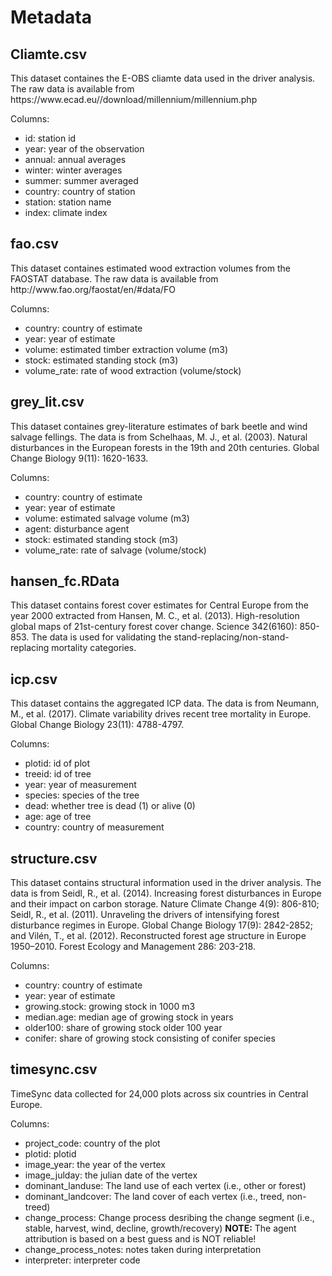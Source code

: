 # Metadata

## Cliamte.csv

This dataset containes the E-OBS cliamte data used in the driver analysis. The raw data is available from https://www.ecad.eu//download/millennium/millennium.php

Columns:

- id: station id
- year: year of the observation
- annual: annual averages
- winter: winter averages
- summer: summer averaged
- country: country of station
- station: station name
- index: climate index

## fao.csv

This dataset containes estimated wood extraction volumes from the FAOSTAT database. The raw data is available from http://www.fao.org/faostat/en/#data/FO

Columns:

- country: country of estimate
- year: year of estimate
- volume: estimated timber extraction volume (m3)
- stock: estimated standing stock (m3)
- volume_rate: rate of wood extraction (volume/stock)

## grey_lit.csv

This dataset containes grey-literature estimates of bark beetle and wind salvage fellings. The data is from Schelhaas, M. J., et al. (2003). Natural disturbances in the European forests in the 19th and 20th centuries. Global Change Biology 9(11): 1620-1633.

Columns:

- country: country of estimate
- year: year of estimate
- volume: estimated salvage volume (m3)
- agent: disturbance agent
- stock: estimated standing stock (m3)
- volume_rate: rate of salvage (volume/stock)

## hansen_fc.RData

This dataset contains forest cover estimates for Central Europe from the year 2000 extracted from Hansen, M. C., et al. (2013). High-resolution global maps of 21st-century forest cover change. Science 342(6160): 850-853. The data is used for validating the stand-replacing/non-stand-replacing mortality categories.

## icp.csv

This dataset contains the aggregated ICP data. The data is from Neumann, M., et al. (2017). Climate variability drives recent tree mortality in Europe. Global Change Biology 23(11): 4788-4797.

Columns:

- plotid: id of plot
- treeid: id of tree
- year: year of measurement
- species: species of the tree
- dead: whether tree is dead (1) or alive (0)
- age: age of tree
- country: country of measurement

## structure.csv

This dataset contains structural information used in the driver analysis. The data is from Seidl, R., et al. (2014). Increasing forest disturbances in Europe and their impact on carbon storage. Nature Climate Change 4(9): 806-810; Seidl, R., et al. (2011). Unraveling the drivers of intensifying forest disturbance regimes in Europe. Global Change Biology 17(9): 2842-2852; and Vilén, T., et al. (2012). Reconstructed forest age structure in Europe 1950–2010. Forest Ecology and Management 286: 203-218.

Columns:

- country: country of estimate
- year: year of estimate
- growing.stock: growing stock in 1000 m3
- median.age: median age of growing stock in years
- older100: share of growing stock older 100 year
- conifer: share of growing stock consisting of conifer species

## timesync.csv

TimeSync data collected for 24,000 plots across six countries in Central Europe.

Columns:

- project_code: country of the plot
- plotid: plotid
- image_year: the year of the vertex
- image_julday: the julian date of the vertex
- dominant_landuse: The land use of each vertex (i.e., other or forest)
- dominant_landcover: The land cover of each vertex (i.e., treed, non-treed)
- change_process: Change process desribing the change segment (i.e., stable, harvest, wind, decline, growth/recovery) **NOTE:** The agent attribution is based on a best guess and is NOT reliable!
- change_process_notes: notes taken during interpretation
- interpreter: interpreter code
